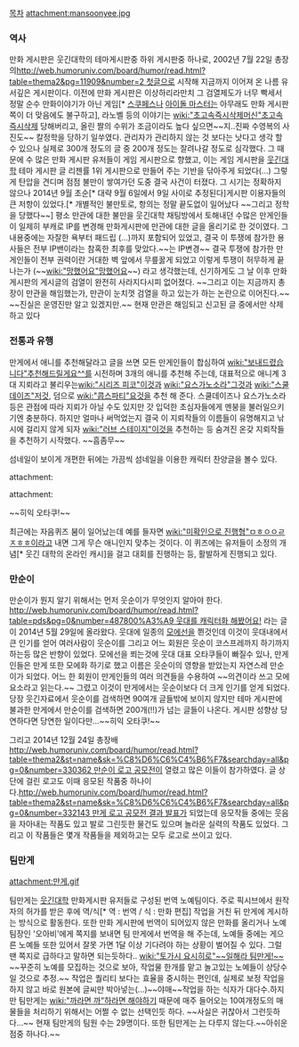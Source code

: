 [[목차]]
attachment:mansoonyee.jpg


=== 역사 ===
만화 게시판은 웃긴대학의 테마게시판중 하위 게시판중 하나로, 2002년 7월 22일 총장의[[http://web.humoruniv.com/board/humor/read.html?table=thema2&pg=11909&number=2 첫글]]으로 시작해 지금까지 이어져 온 나름 유서깊은 게시판이다. 이전에 만화 게시판은 이상하리라만치 그 검열제도가 너무 빡세서 정말 순수 만화이야기가 아닌 게임[* [[스쿠페스]]나 [[아이돌 마스터]]는 아무래도 만화 게시판쪽이 더 맞음에도 불구하고], 라노벨 등의 이야기는 [[wiki:"초고속즉시삭제머신"초고속즉시삭제]] 당해버리고, 올린 짤의 수위가 조금이라도 높다 싶으면~~지..진짜 수영복의 사진도~~ 칼정학을 당하기 일쑤였다. 관리자가 관리하지 않는 것 보다는 낫다고 생각 할 수 있으나 실제로 300개 정도의 글 중 200개 정도는 잘려나갈 정도로 심각했다. 그 때문에 수 많은 만화 게시판 유저들이 게임 게시판으로 향했고, 이는 게임 게시판을 [[웃긴대학]] 테마 게시판 글 리젠률 1위 게시판으로 만들어 주는 기반을 닦아주게 되었다(...) 그렇게 탄압을 견디며 점점 불만이 쌓여가던 도중 결국 사건이 터졌다.
그 시기는 정확하지 않으나 2014년 9월 초순[* 대략 9월 6일에서 9일 사이로 추정된다]게시판 이용자들의 큰 저항이 있었다.[* 개별적인 불만토로, 항의는 정말 끝도없이 일어났다 ~~그리고 정학을 당했다~~] 평소 만관에 대한 불만을 웃긴대학 채팅방에서 토해내던 수많은 만게인들이 일제히 부캐로 IP를 변경해 만화게시판에 만관에 대한 글을 올리기로 한 것이였다. 그 내용중에는 자잘한 욕부터 패드립 (...)까지 포함되어 있었고, 결국 이 투쟁에 참가한 용사들은 전부 IP밴이라는 참혹한 최후를 맞았다.~~는 IP변경~~ 결국 투쟁에 참가한 만게인들이 전부 권력이란 거대한 벽 앞에서 무릎꿇게 되었고 이렇게 투쟁이 허무하게 끝나는가 (~~[[wiki:"망했어요"망했어요]]~~) 라고 생각했는데, 신기하게도 그 날 이후 만화게시판의 게시글의 검열이 완전히 사라지다시피 없어졌다. ~~그리고 이는 지금까지 총장이 만관을 해임했는가, 만관이 눈치껏 검열을 하고 있는가 하는 논란으로 이어진다.~~
~~진실은 운영진만 알고 있겠지만.~~ 현재 만관은 해임되고 신고된 글 중에서만 삭제하고 있다

=== 전통과 유행 ===
만게에서 애니를 추천해달라고 글을 쓰면 모든 만게인들이 합심하여 [[wiki:"보내드렸습니다"추천해드릴게요^^]]를 시전하며 3개의 애니를 추천해 주는데, 대표적으로 애니계 3대 지뢰라고 불리우는[[wiki:"시리즈 피코"이것]]과 [[wiki:"요스가노소라"그것]]과 [[wiki:"스쿨데이즈"저것]], 덤으로 [[wiki:"콥스파티"요것]]을 추천 해 준다. 스쿨데이즈나 요스가노소라 등은 관점에 따라 지뢰가 아닐 수도 있지만 갓 입덕한 초심자들에게 멘붕을 불러일으키기엔 충분하다. 하지만 얼마나 써먹었는지 결국 이 지뢰작들의 이름들이 유명해지고 낚시에 걸리지 않게 되자 [[wiki:"러브 스테이지"이것]]을 추천하는 등 숨겨진 온갖 지뢰작들을 추천하기 시작했다. ~~흠좀무~~

섬네일이 보이게 개편한 뒤에는 가끔씩 섬네일을 이용한 캐릭터 찬양글을 볼수 있다.

attachment:

attachment:

~~히익 오타쿠!~~

최근에는 자음퀴즈 붐이 일어났는데 예를 들자면 [[wiki:"미확인으로 진행형"ㅁㅎㅇㅇㄹㅈㅎㅎ]]이라고 내면 그게 무슨 애니인지 맞추는 것이다. 이 퀴즈에는 유저들이 소정의 개념[* 웃긴 대학의 온라인 캐시]을 걸고 대회를 진행하는 등, 활발하게 진행되고 있다.

=== 만순이 ===
만순이가 뭔지 알기 위해서는 먼저 웃순이가 무엇인지 알아야 한다. [[http://web.humoruniv.com/board/humor/read.html?table=pds&pg=0&number=487800%A3%A9 웃대를 캐릭터화 해봤어요!]] 라는 글이 2014년 5월 29일에 올라왔다. 웃대에 일종의 [[모에선]]을 쬔것인데 이것이 웃대내에서 큰 인기를 얻어 여러사람이 웃순이를 그리고 어느 회원은 웃순이 코스프레까지 하기까지 하는등 많은 반향이 있었다. 모에선을 쬐는것에 웃대 대표 오타쿠들이 빠질수 있나, 만게인들은 만게 또한 모에화 하기로 했고 이름은 웃순이의 영향을 받았는지 자연스레 만순이가 되었다. 어느 한 회원이 만게인들의 여러 의견들을 수용하여 ~~의견이라 쓰고 모에요소라고 읽는다.~~ 그렸고 이것이 만게에서는 웃순이보다 더 크게 인기를 얻게 되었다. 당장 웃긴자료에서 웃순이를 검색하면 90여개 글들밖에 보이지 않지만 테마 게시판에 불과한 만게에서 만순이를 검색하면 200개(!!)가 넘는 글들이 나온다. 게시판 성향상 당연하다면 당연한 일이다만...~~히익 오타쿠!~~

그리고 2014년 12월 24일 총장배[[http://web.humoruniv.com/board/humor/read.html?table=thema2&st=name&sk=%C8%D6%C6%C4%B6%F7&searchday=all&pg=0&number=330362 만순이 로고 공모전]]이 열렸고 많은 이들이 참가하였다. 글 상단에 걸린 로고도 이때 응모된 작품중 하나이다.[[http://web.humoruniv.com/board/humor/read.html?table=thema2&st=name&sk=%C8%D6%C6%C4%B6%F7&searchday=all&pg=0&number=332143 만게 로고 공모전 결과 발표]]가 되었는데 응모작들 중에는 웃음을 자아내는 작품도 있고 발로 그린듯한 물건도 있으며 놀라운 실력의 작품도 있었다. 그리고 이 작품들은 몇개 작품들을 제외하고는 모두 로고로 쓰이고 있다.

=== 팀만게 ===

attachment:만게.gif

팀만게는 [[웃긴대학]] 만화게시판 유저들로 구성된 번역 노예팀이다. 주로 픽시브에서 원작자의 허가를 받은 후에 역/식[* 역 : 번역 / 식 : 만화 편집] 작업을 거친 뒤 만게에 게시하는 방식으로 활동한다. 또한 만화 게시판에 번역이 되어있지 않은 만화를 올리거나 노예팀장인 '오아비'에게 쪽지를 보내면 팀 만게에서 번역을 해 주는데, 노예들 중에는 게으른 노예들 또한 있어서 잘못 가면 1달 이상 기다려야 하는 상황이 벌어질 수 있다. 그럴 땐 쪽지로 급하다고 말하면 되는듯하다.. [[wiki:"토가시 요시히로"~~일해라 팀만게!~~]] ~~꾸준히 노예를 모집하는 것으로 보아, 작업물 한개를 맡고 놀고있는 노예들이 상당수일 것으로 추정.~~ 작업은 퀄리티 보다는 효율을 중시하는 편인데, 실제로 보정 작업을 하지 않고 바로 원본에 글씨만 박아넣는(...)~~야매~~작업을 하는 식자가 대다수.하지만 팀만게는 [[wiki:"까라면 까"하라면 해]]야하기 때문에 매주 들어오는 10여개정도의 매물들을 처리하기 위해서는 어쩔 수 없는 선택인듯 하다. ~~사실은 귀찮아서 그런듯하다...~~ 현재 팀만게의 팀원 수는 29명이다. 또한 팀만게는 [[상업지|]]는 다루지 않는다.~~아쉬운 점중 하나다.~~
